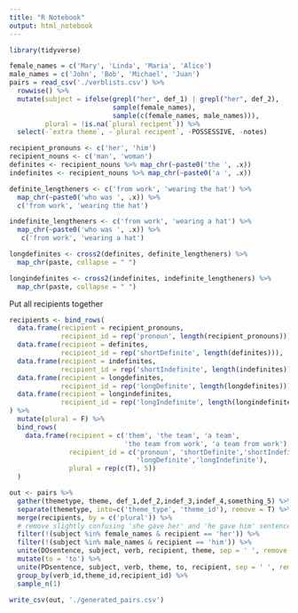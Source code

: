```yaml
---
title: "R Notebook"
output: html_notebook
---
```


```r
library(tidyverse)
```

```r
female_names = c('Mary', 'Linda', 'Maria', 'Alice')
male_names = c('John', 'Bob', 'Michael', 'Juan')
pairs = read_csv('./verblists.csv') %>%
  rowwise() %>%
  mutate(subject = ifelse(grepl("her", def_1) | grepl("her", def_2),
                          sample(female_names), 
                          sample(c(female_names, male_names))),
         plural = !is.na(`plural recipent`)) %>%
  select(-`extra theme`, -`plural recipent`, -POSSESSIVE, -notes)
```

```r
recipient_pronouns <- c('her', 'him')
recipient_nouns <- c('man', 'woman')
definites <- recipient_nouns %>% map_chr(~paste0('the ', .x))
indefinites <- recipient_nouns %>% map_chr(~paste0('a ', .x))

definite_lengtheners <- c('from work', 'wearing the hat') %>%
  map_chr(~paste0('who was ', .x)) %>%
  c('from work', 'wearing the hat')

indefinite_lengtheners <- c('from work', 'wearing a hat') %>%
  map_chr(~paste0('who was ', .x)) %>%
   c('from work', 'wearing a hat') 

longdefinites <- cross2(definites, definite_lengtheners) %>% 
  map_chr(paste, collapse = " ")

longindefinites <- cross2(indefinites, indefinite_lengtheners) %>% 
  map_chr(paste, collapse = " ")
```

Put all recipients together

```r
recipients <- bind_rows(
  data.frame(recipient = recipient_pronouns, 
             recipient_id = rep('pronoun', length(recipient_pronouns))),
  data.frame(recipient = definites, 
             recipient_id = rep('shortDefinite', length(definites))),
  data.frame(recipient = indefinites, 
             recipient_id = rep('shortIndefinite', length(indefinites))),
  data.frame(recipient = longdefinites, 
             recipient_id = rep('longDefinite', length(longdefinites))),
  data.frame(recipient = longindefinites, 
             recipient_id = rep('longIndefinite', length(longindefinites)))
) %>% 
  mutate(plural = F) %>%
  bind_rows(
    data.frame(recipient = c('them', 'the team', 'a team', 
                             'the team from work', 'a team from work'), 
               recipient_id = c('pronoun', 'shortDefinite','shortIndefinite',
                                'longDefinite','longIndefinite'),
               plural = rep(c(T), 5))
  ) 

out <- pairs %>% 
  gather(themetype, theme, def_1,def_2,indef_3,indef_4,something_5) %>%
  separate(themetype, into=c('theme_type', 'theme_id'), remove = T) %>%
  merge(recipients, by = c('plural')) %>%
  # remove slightly confusing 'she gave her' and 'he gave him' sentences
  filter(!(subject %in% female_names & recipient == 'her')) %>%
  filter(!(subject %in% male_names & recipient == 'him')) %>%
  unite(DOsentence, subject, verb, recipient, theme, sep = ' ', remove = F) %>%
  mutate(to = 'to') %>%
  unite(PDsentence, subject, verb, theme, to, recipient, sep = ' ', remove = T) %>% 
  group_by(verb_id,theme_id,recipient_id) %>%
  sample_n(1)

write_csv(out, './generated_pairs.csv')
```
